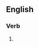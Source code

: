 ==English==

===Verb===
{{head|en|verb form}}

# {{present participle of|orchestrate|lang=en|nocat=1}}
